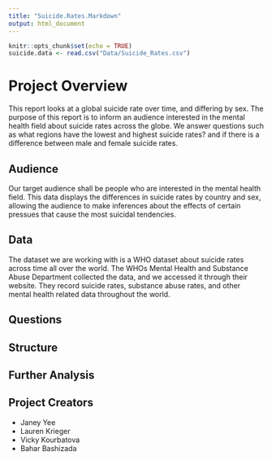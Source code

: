 ```yaml
---
title: "Suicide.Rates.Markdown"
output: html_document
---
```


```r
knitr::opts_chunk$set(echo = TRUE)
suicide.data <- read.csv("Data/Suicide_Rates.csv")
```

# Project Overview

This report looks at a global suicide rate over time, and differing by sex. The purpose of this
report is to inform an audience interested in the mental health field about suicide rates across the globe. 
We answer questions such as what regions have the lowest and highest suicide rates? and if there is a difference
between male and female suicide rates.

## Audience

Our target audience shall be people who are interested in the mental
health field. This data displays the differences in suicide rates by country
and sex, allowing the audience to make inferences about the effects of
certain pressues that cause the most suicidal tendencies.

## Data
The dataset we are working with is a WHO dataset about suicide rates
across time all over the world. The WHOs Mental Health and Substance
Abuse Department collected the data, and we accessed it through their
website. They record suicide rates, substance abuse rates, and other
mental health related data throughout the world.

## Questions

## Structure

## Further Analysis

## Project Creators 
* Janey Yee
* Lauren Krieger
* Vicky Kourbatova
* Bahar Bashizada